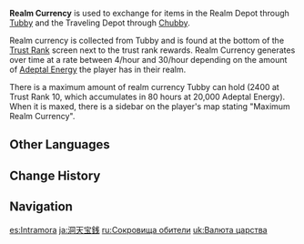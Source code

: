 {{Item Infobox
|id           = 000204
|image        = Item Realm Currency.png
|type         = Special Currencies
|rarity       = 3
|description  = Currency of the realm. Used within the [[Serenitea Pot]] to exchange for various items.
|source1      = [[Tubby]]
}}
'''Realm Currency''' is used to exchange for items in the Realm Depot through [[Tubby]] and the Traveling Depot through [[Chubby]].

Realm currency is collected from Tubby and is found at the bottom of the [[Trust Rank]] screen next to the trust rank rewards. Realm Currency generates over time at a rate between 4/hour and 30/hour depending on the amount of [[Adeptal Energy]] the player has in their realm.

There is a maximum amount of realm currency Tubby can hold (2400 at Trust Rank 10, which accumulates in 80 hours at 20,000 Adeptal Energy). When it is maxed, there is a sidebar on the player's map stating "Maximum Realm Currency".

==Other Languages==
{{Other Languages
|en      = Realm Currency
|zhs     = 洞天宝钱
|zhs_rm  = Dòngtiān Bǎo Qián
|zht     = 洞天寶錢
|zht_rm  = Dòngtiān Bǎo Qián
|zh_tl   = 
|ja      = 洞天宝銭
|ja_rm   = Doutenhousen{{Assumed}}
|ja_tl   = 
|ja_note = Sino-Japanese reading of the Chinese name
|ko      = 선계 화폐
|ko_rm   = Seongye Hwapye
|ko_tl   = Adepti World Currency
|es      = Intramora
|es_tl   = 
|fr      = Pièces du royaume
|fr_tl   = Realm Coins
|ru      = Сокровища обители
|ru_tl   = 
|th      = Realm Currency
|vi      = Tiền Động Tiên
|vi_tl   = 
|de      = Kannentaler
|de_tl   = Pot Dollar
|de_note = The word "Taler" is the etymological origin of the word "{{w|dollar}}".
|id      = Realm Currency
|pt      = Moeda do Paraíso
|pt_tl   = Currency of the Paradise
|pt_note = ''Moeda'' can mean both "coin" and "currency"
}}

==Change History==
{{Change History|1.5}}

==Navigation==
{{Currency Navbox|Permanent}}

[[es:Intramora]]
[[ja:洞天宝銭]]
[[ru:Сокровища обители]]
[[uk:Валюта царства]]